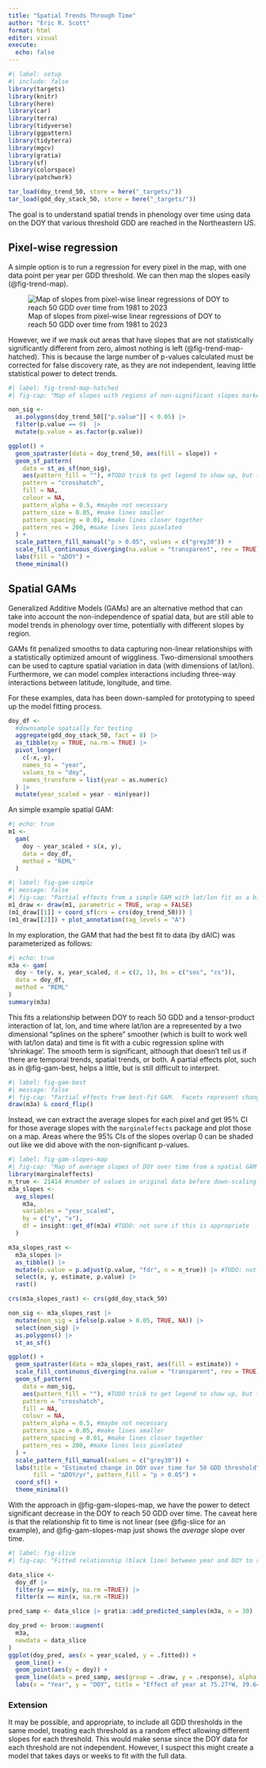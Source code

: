 ```yaml
---
title: "Spatial Trends Through Time"
author: "Eric R. Scott"
format: html
editor: visual
execute: 
  echo: false
---
```


```r
#| label: setup
#| include: false
library(targets)
library(knitr)
library(here)
library(car)
library(terra)
library(tidyverse)
library(ggpattern)
library(tidyterra)
library(mgcv)
library(gratia)
library(sf)
library(colorspace)
library(patchwork)

tar_load(doy_trend_50, store = here("_targets/"))
tar_load(gdd_doy_stack_50, store = here("_targets/"))
```

The goal is to understand spatial trends in phenology over time using data on the DOY that various threshold GDD are reached in the Northeastern US.

## Pixel-wise regression

A simple option is to run a regression for every pixel in the map, with one data point per year per GDD threshold.
We can then map the slopes easily (@fig-trend-map).

![Map of slopes from pixel-wise linear regressions of DOY to reach 50 GDD over time from 1981 to 2023](slopes_50.png){#fig-trend-map}

However, we if we mask out areas that have slopes that are not statistically significantly different from zero, almost nothing is left (@fig-trend-map-hatched).
This is because the large number of p-values calculated must be corrected for false discovery rate, as they are not independent, leaving little statistical power to detect trends.

```r
#| label: fig-trend-map-hatched
#| fig-cap: "Map of slopes with regions of non-significant slopes marked by hatching"

non_sig <- 
  as.polygons(doy_trend_50[["p.value"]] < 0.05) |>
  filter(p.value == 0)  |>
  mutate(p.value = as.factor(p.value))

ggplot() +
  geom_spatraster(data = doy_trend_50, aes(fill = slope)) +
  geom_sf_pattern(
    data = st_as_sf(non_sig),
    aes(pattern_fill = ""), #TODO trick to get legend to show up, but there's a new way to do this in ggplot2 I think
    pattern = "crosshatch",
    fill = NA,
    colour = NA,
    pattern_alpha = 0.5, #maybe not necessary
    pattern_size = 0.05, #make lines smaller
    pattern_spacing = 0.01, #make lines closer together
    pattern_res = 200, #make lines less pixelated
  ) +
  scale_pattern_fill_manual("p > 0.05", values = c("grey30")) +
  scale_fill_continuous_diverging(na.value = "transparent", rev = TRUE) +
  labs(fill = "∆DOY") +
  theme_minimal() 
```

## Spatial GAMs

Generalized Additive Models (GAMs) are an alternative method that can take into account the non-independence of spatial data, but are still able to model trends in phenology over time, potentially with different slopes by region.

GAMs fit penalized smooths to data capturing non-linear relationships with a statistically optimized amount of wiggliness.
Two-dimensional smoothers can be used to capture spatial variation in data (with dimensions of lat/lon).
Furthermore, we can model complex interactions including three-way interactions between latitude, longitude, and time.

::: callout-note
For these examples, data has been down-sampled for prototyping to speed up the model fitting process.
:::

```r
doy_df <-
  #downsample spatially for testing
  aggregate(gdd_doy_stack_50, fact = 8) |> 
  as_tibble(xy = TRUE, na.rm = TRUE) |>
  pivot_longer(
    c(-x,-y),
    names_to = "year",
    values_to = "doy",
    names_transform = list(year = as.numeric)
  ) |> 
  mutate(year_scaled = year - min(year))
```

An simple example spatial GAM:

```r
#| echo: true
m1 <-
  gam(
    doy ~ year_scaled + s(x, y),
    data = doy_df,
    method = "REML"
  )
```

```r
#| label: fig-gam-simple
#| message: false
#| fig-cap: "Partial effects from a simple GAM with lat/lon fit as a bivariate smoother (A) and time as a parametric effect (B)."
m1_draw <- draw(m1, parametric = TRUE, wrap = FALSE)
(m1_draw[[1]] + coord_sf(crs = crs(doy_trend_50))) |
(m1_draw[[2]]) + plot_annotation(tag_levels = "A")
```

In my exploration, the GAM that had the best fit to data (by dAIC) was parameterized as follows:

```r
#| echo: true
m3a <- gam(
  doy ~ te(y, x, year_scaled, d = c(2, 1), bs = c("sos", "cs")),
  data = doy_df,
  method = "REML"
)
summary(m3a)
```

This fits a relationship between DOY to reach 50 GDD and a tensor-product interaction of lat, lon, and time where lat/lon are a represented by a two dimensional "splines on the sphere" smoother (which is built to work well with lat/lon data) and time is fit with a cubic regression spline with 'shrinkage'.
The smooth term is significant, although that doesn't tell us if there are temporal trends, spatial trends, or both.
A partial effects plot, such as in @fig-gam-best, helps a little, but is still difficult to interpret.

```r
#| label: fig-gam-best
#| message: false
#| fig-cap: "Partial effects from best-fit GAM.  Facets represent change in spatial relationship over time from year 0 to year 42."
draw(m3a) & coord_flip()
```

Instead, we can extract the average slopes for each pixel and get 95% CI for those average slopes with the `marginaleffects` package and plot those on a map.
Areas where the 95% CIs of the slopes overlap 0 can be shaded out like we did above with the non-significant p-values.

```r
#| label: fig-gam-slopes-map
#| fig-cap: "Map of average slopes of DOY over time from a spatial GAM fit to downsampled data. P-values for slopes are false-discovery-rate adjusted using the sample size for the full data (n = 21414)"
library(marginaleffects)
n_true <- 21414 #number of values in original data before down-scaling
m3a_slopes <- 
  avg_slopes(
    m3a,
    variables = "year_scaled",
    by = c("y", "x"),
    df = insight::get_df(m3a) #TODO: not sure if this is appropriate
  ) 

m3a_slopes_rast <- 
  m3a_slopes |>
  as_tibble() |> 
  mutate(p.value = p.adjust(p.value, "fdr", n = n_true)) |> #TODO: not sure if necessary
  select(x, y, estimate, p.value) |> 
  rast()

crs(m3a_slopes_rast) <- crs(gdd_doy_stack_50)

non_sig <- m3a_slopes_rast |> 
  mutate(non_sig = ifelse(p.value > 0.05, TRUE, NA)) |> 
  select(non_sig) |> 
  as.polygons() |> 
  st_as_sf()

ggplot() +
  geom_spatraster(data = m3a_slopes_rast, aes(fill = estimate)) +
  scale_fill_continuous_diverging(na.value = "transparent", rev = TRUE) +
  geom_sf_pattern(
    data = non_sig,
    aes(pattern_fill = ""), #TODO trick to get legend to show up, but there's a new way to do this in ggplot2 I think
    pattern = "crosshatch",
    fill = NA,
    colour = NA,
    pattern_alpha = 0.5, #maybe not necessary
    pattern_size = 0.05, #make lines smaller
    pattern_spacing = 0.01, #make lines closer together
    pattern_res = 200, #make lines less pixelated
  ) +
  scale_pattern_fill_manual(values = c("grey30")) +
  labs(title = "Estimated change in DOY over time for 50 GDD threshold", 
       fill = "∆DOY/yr", pattern_fill = "p > 0.05") +
  coord_sf() +
  theme_minimal()
```

With the approach in @fig-gam-slopes-map, we have the power to detect significant decrease in the DOY to reach 50 GDD over time.
The caveat here is that the relationship fit to time is not linear (see @fig-slice for an example), and @fig-gam-slopes-map just shows the *average* slope over time.

```r
#| label: fig-slice
#| fig-cap: "Fitted relationship (black line) between year and DOY to reach 50 GDD for a single pixel of the downsampled data.  Actual values of DOY are displayed as points. Grey lines are 30 samples from the model posterior distribution and give an idea of model uncertainty."

data_slice <-
  doy_df |>
  filter(y == min(y, na.rm =TRUE)) |>
  filter(x == min(x, na.rm =TRUE))

pred_samp <- data_slice |> gratia::add_predicted_samples(m3a, n = 30)

doy_pred <- broom::augment(
  m3a,
  newdata = data_slice
)
ggplot(doy_pred, aes(x = year_scaled, y = .fitted)) +
  geom_line() +
  geom_point(aes(y = doy)) +
  geom_line(data = pred_samp, aes(group = .draw, y = .response), alpha = 0.1) +
  labs(x = "Year", y = "DOY", title = "Effect of year at 75.27ºW, 39.64ºN")

```

### Extension

It may be possible, and appropriate, to include all GDD thresholds in the same model, treating each threshold as a random effect allowing different slopes for each threshold.
This would make sense since the DOY data for each threshold are not independent.
However, I suspect this might create a model that takes days or weeks to fit with the full data.
